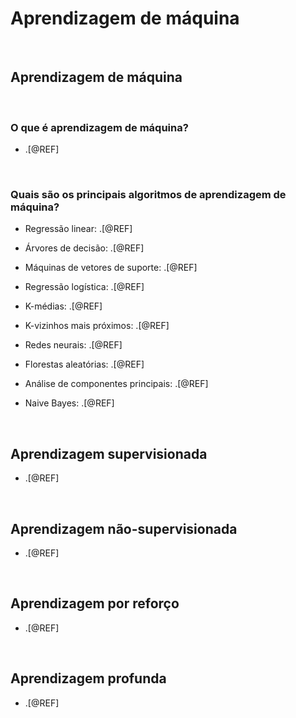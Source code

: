 # **Aprendizagem de máquina**

<br>

## Aprendizagem de máquina

<br>

### O que é aprendizagem de máquina?

-   .[@REF]

<br>

### Quais são os principais algoritmos de aprendizagem de máquina?

-  Regressão linear: .[@REF]

-  Árvores de decisão: .[@REF]

-  Máquinas de vetores de suporte: .[@REF]

-  Regressão logística: .[@REF]

-  K-médias: .[@REF]

-  K-vizinhos mais próximos: .[@REF]

-  Redes neurais: .[@REF]

-  Florestas aleatórias: .[@REF]

-  Análise de componentes principais: .[@REF]

-  Naive Bayes: .[@REF]

<br>

## Aprendizagem supervisionada

-   .[@REF]

<br>

## Aprendizagem não-supervisionada

-   .[@REF]

<br>

## Aprendizagem por reforço

-   .[@REF]

<br>

## Aprendizagem profunda

-   .[@REF]

<br>
